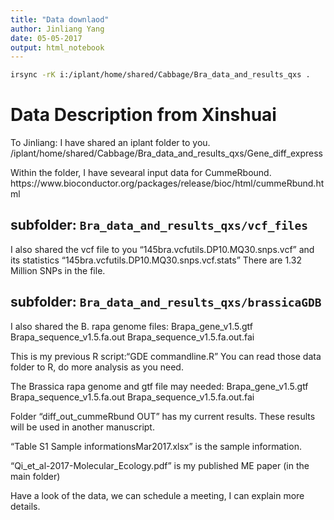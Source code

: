 ```yaml
---
title: "Data downlaod"
author: Jinliang Yang
date: 05-05-2017
output: html_notebook
---
```




```bash
irsync -rK i:/iplant/home/shared/Cabbage/Bra_data_and_results_qxs .

```

# Data Description from Xinshuai

To Jinliang:
I have shared an iplant folder to you.
/iplant/home/shared/Cabbage/Bra_data_and_results_qxs/Gene_diff_express

Within the folder, I have sevearal input data for CummeRbound. 
https://www.bioconductor.org/packages/release/bioc/html/cummeRbund.html

## subfolder: `Bra_data_and_results_qxs/vcf_files`
I also shared the vcf file to you "145bra.vcfutils.DP10.MQ30.snps.vcf"
and its statistics "145bra.vcfutils.DP10.MQ30.snps.vcf.stats"
There are 1.32 Million SNPs in the file.

## subfolder: `Bra_data_and_results_qxs/brassicaGDB`
I also shared the B. rapa genome files:
Brapa_gene_v1.5.gtf
Brapa_sequence_v1.5.fa.out
Brapa_sequence_v1.5.fa.out.fai


This is my previous R script:"GDE commandline.R" 
You can read those data folder to R, do more analysis as you need. 

The Brassica rapa genome and gtf file may needed:
Brapa_gene_v1.5.gtf
Brapa_sequence_v1.5.fa.out
Brapa_sequence_v1.5.fa.out.fai

Folder "diff_out_cummeRbund OUT" has my current results. These results will be used in another manuscript.

"Table S1 Sample informationsMar2017.xlsx" is the sample information.

"Qi_et_al-2017-Molecular_Ecology.pdf" is my published ME paper (in the main folder)



Have a look of the data, we can schedule a meeting, I can explain more details. 

